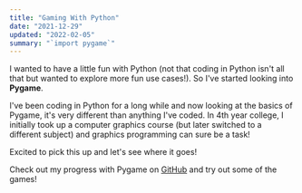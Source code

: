 ```yaml
---
title: "Gaming With Python"
date: "2021-12-29"
updated: "2022-02-05"
summary: "`import pygame`"
---
```


I wanted to have a little fun with Python (not that coding in Python isn't all that but wanted to explore more fun use cases!). So I've started looking into **Pygame**.

I've been coding in Python for a long while and now looking at the basics of Pygame, it's very different than anything I've coded. In 4th year college, I initially took up a computer graphics course (but later switched to a different subject) and graphics programming can sure be a task!

Excited to pick this up and let's see where it goes!

Check out my progress with Pygame on [GitHub](https://github.com/shivangisareen?tab=repositories) and try out some of the games!
